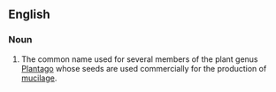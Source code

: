 ==English==
{{wikipedia}}
===Noun===
{{en-noun|-}}

# The common name used for several members of the plant genus [[Plantago]] whose seeds are used commercially for the production of [[mucilage]].